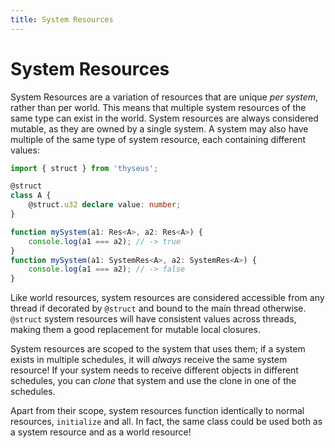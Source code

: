 ```yaml
---
title: System Resources
---
```


# System Resources

System Resources are a variation of resources that are unique _per system_,
rather than per world. This means that multiple system resources of the same
type can exist in the world. System resources are always considered mutable, as
they are owned by a single system. A system may also have multiple of the same
type of system resource, each containing different values:

```ts
import { struct } from 'thyseus';

@struct
class A {
	@struct.u32 declare value: number;
}

function mySystem(a1: Res<A>, a2: Res<A>) {
	console.log(a1 === a2); // -> true
}
function mySystem(a1: SystemRes<A>, a2: SystemRes<A>) {
	console.log(a1 === a2); // -> false
}
```

Like world resources, system resources are considered accessible from any thread
if decorated by `@struct` and bound to the main thread otherwise. `@struct`
system resources will have consistent values across threads, making them a good
replacement for mutable local closures.

System resources are scoped to the system that uses them; if a system exists in
multiple schedules, it will _always_ receive the same system resource! If your
system needs to receive different objects in different schedules, you can
_clone_ that system and use the clone in one of the schedules.

Apart from their scope, system resources function identically to normal
resources, `initialize` and all. In fact, the same class could be used both as a
system resource and as a world resource!
